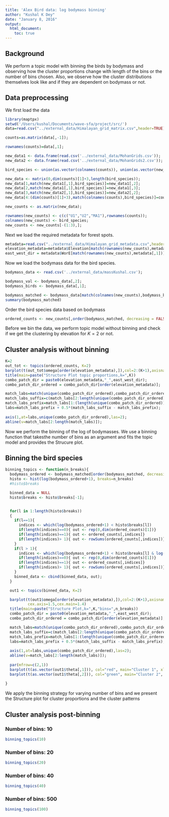 ```yaml
---
title: 'Alex Bird data: log bodymass binning'
author: "Kushal K Dey"
date: "January 8, 2016"
output: 
  html_document:
    toc: true
---
```


## Background

We perform a topic model with binning the birds by bodymass and observing how the cluster proportions change with length of the bins or the number of bins chosen. Also, we observe how the cluster distributions themselves look like and if they are dependent on bodymass or not. 

## Data preprocessing

We first load the data

```r
library(maptpx)
setwd('/Users/kushal/Documents/wave-sfa/project/src/')
data=read.csv("../external_data/Himalayan_grid_matrix.csv",header=TRUE);

counts=as.matrix(data[,-1]);

rownames(counts)=data[,1];

new_data1 <- data.frame(read.csv('../external_data/MohanGrids.csv'));
new_data2 <- data.frame(read.csv('../external_data/MohanGrids2.csv'));

bird_species <- union(as.vector(colnames(counts)), union(as.vector(new_data1[,1]), as.vector(new_data2[,1])));

new_data <- matrix(0,dim(counts)[1]+3,length(bird_species));
new_data[1,match(new_data1[,1],bird_species)]=new_data1[,2];
new_data[2,match(new_data1[,1],bird_species)]=new_data1[,3];
new_data[3,match(new_data2[,1],bird_species)]=new_data2[,2];
new_data[4:(dim(counts)[1]+3),match(colnames(counts),bird_species)]=counts;

new_counts <- as.matrix(new_data);

rownames(new_counts) <- c(c("U1","U2","MA1"),rownames(counts));
colnames(new_counts) <- bird_species;
new_counts <- new_counts[-(1:3),];

```

Next we load the required metadata for forest spots.


```r
metadata=read.csv("../external_data/Himalayan_grid_metadata.csv",header=TRUE);
elevation_metadata=metadata$Elevation[match(rownames(new_counts),metadata[,1])];
east_west_dir = metadata$WorE[match(rownames(new_counts),metadata[,1])];

```

Now we load the bodymass data for the bird species. 

```r
bodymass_data <- read.csv('../external_data/massKushal.csv');

bodymass_val <- bodymass_data[,2];
bodymass_birds <- bodymass_data[,1];

bodymass_matched <- bodymass_data[match(colnames(new_counts),bodymass_birds),2];
summary(bodymass_matched)

```

Order the bird species data based on bodymass 

```r
ordered_counts <- new_counts[,order(bodymass_matched, decreasing = FALSE)];
```

Before we bin the data, we perform topic model without binning and check if we get the clustering by elevation for $K=2$ or not. 

## Cluster analysis without binning

```r
K=2
out_tot <- topics(ordered_counts, K=2)
barplot(t(out_tot$omega[order(elevation_metadata),]),col=2:(K+1),axisnames=F,space=0,border=NA,main="",las=1,ylim=c(0,1),cex.axis=1.5,cex.main=1.4)
title(main=paste("Structure Plot topic proportions,k=",K))
combo_patch_dir = paste0(elevation_metadata,"_",east_west_dir);
combo_patch_dir_ordered = combo_patch_dir[order(elevation_metadata)];

match_labs=match(unique(combo_patch_dir_ordered),combo_patch_dir_ordered);
match_labs_suffix=c(match_labs[2:length(unique(combo_patch_dir_ordered))],35);
match_labs_prefix=match_labs[1:(length(unique(combo_patch_dir_ordered)))];
labs=match_labs_prefix + 0.5*(match_labs_suffix - match_labs_prefix);
  
axis(1,at=labs,unique(combo_patch_dir_ordered),las=2);
abline(v=match_labs[2:length(match_labs)]);


```

Now we perform the binning of the log of bodymasses. We use a binning function that takesthe number of bins as an argument and fits the topic model and provides the Strucure plot.

## Binning the bird species 

```r

binning_topics <- function(n_breaks){
  bodymass_ordered <- bodymass_matched[order(bodymass_matched, decreasing = FALSE)];
  histo <- hist(log(bodymass_ordered+1), breaks=n_breaks)
  #histo$breaks

  binned_data = NULL
  histo$breaks <- histo$breaks[-1];


  for(l in 1:length(histo$breaks))
  {
    if(l==1){
      indices <- which(log(bodymass_ordered+1) < histo$breaks[l])
      if(length(indices)==0){ out <- rep(0,dim(ordered_counts)[1])}
      if(length(indices)==1){ out <- ordered_counts[,indices]}
      if(length(indices)> 1){ out <- rowSums(ordered_counts[,indices])}
    }
    if(l > 1){
      indices <- which(log(bodymass_ordered+1) < histo$breaks[l] & log(bodymass_ordered+1) > histo$breaks[(l-1)])
      if(length(indices)==0){ out <- rep(0,dim(ordered_counts)[1])}
      if(length(indices)==1){ out <- ordered_counts[,indices]}
      if(length(indices)> 1){ out <- rowSums(ordered_counts[,indices])}
    }
    binned_data <- cbind(binned_data, out);
  }

  out1 <- topics(binned_data, K=2)

  barplot(t(out1$omega[order(elevation_metadata),]),col=2:(K+1),axisnames=F,space=0,border=NA,main="",las=1,ylim=c(0,1),
          cex.axis=1.5,cex.main=1.4)
  title(main=paste("Structure Plot,k=",K,"bins=",n_breaks))
  combo_patch_dir = paste0(elevation_metadata,"_",east_west_dir);
  combo_patch_dir_ordered = combo_patch_dir[order(elevation_metadata)];

  match_labs=match(unique(combo_patch_dir_ordered),combo_patch_dir_ordered);
  match_labs_suffix=c(match_labs[2:length(unique(combo_patch_dir_ordered))],35);
  match_labs_prefix=match_labs[1:(length(unique(combo_patch_dir_ordered)))];
  labs=match_labs_prefix + 0.5*(match_labs_suffix - match_labs_prefix);
  
  axis(1,at=labs,unique(combo_patch_dir_ordered),las=2);
  abline(v=match_labs[2:length(match_labs)]);
  
  par(mfrow=c(2,1))
  barplot(t(as.vector(out1$theta[,1])), col="red", main="Cluster 1", xlab="bird species")
  barplot(t(as.vector(out1$theta[,2])), col="green", main="Cluster 2", xlab="bird species")
  
}


```

We apply the binning strategy for varying number of bins and we present the Structure plot for cluster proportions and the cluster patterns 

## Cluster analysis post-binning

### Number of bins: 10
```r
binning_topics(10)
```

### Number of bins: 20
```r
binning_topics(20)
```

### Number of bins: 40
```r
binning_topics(40)
```

### Number of bins: 500
```r
binning_topics(100)
```



